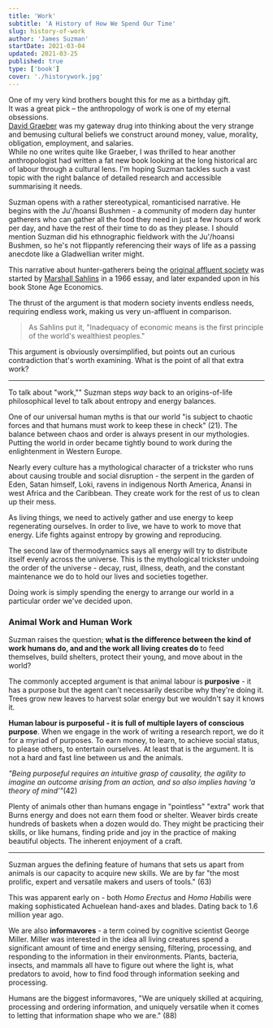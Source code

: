 ```yaml
---
title: 'Work'
subtitle: 'A History of How We Spend Our Time'
slug: history-of-work
author: 'James Suzman'
startDate: 2021-03-04
updated: 2021-03-25
published: true
type: ['book']
cover: './historywork.jpg'
---
```


<ReadingContext url="https://www.librarything.com/work/25361616">

One of my very kind brothers bought this for me as a birthday gift.  
It was a great pick – the anthropology of work is one of my eternal obsessions.  
[David Graeber](https://en.wikipedia.org/wiki/David_Graeber) was my gateway drug into thinking about the very strange and bemusing cultural beliefs we construct around money, value, morality, obligation, employment, and salaries.  
While no one writes quite like Graeber, I was thrilled to hear another anthropologist had written a fat new book looking at the long historical arc of labour through a cultural lens. I'm hoping Suzman tackles such a vast topic with the right balance of detailed research and accessible summarising it needs.    

</ReadingContext>


Suzman opens with a rather stereotypical, romanticised narrative. He begins with the Ju'/hoansi Bushmen - a community of modern day hunter gatherers who can gather all the food they need in just a few hours of work per day, and have the rest of their time to do as they please. <Footnote idName={1}>I should mention Suzman did his ethnographic fieldwork with the Ju'/hoansi Bushmen, so he's not flippantly referencing their ways of life as a passing anecdote like a Gladwellian writer might.</Footnote>

This narrative about hunter-gatherers being the [original affluent society](https://en.wikipedia.org/wiki/Original_affluent_society) was started by [Marshall Sahlins](https://en.wikipedia.org/wiki/Marshall_Sahlins) in a 1966 essay, and later expanded upon in his book Stone Age Economics. 

The thrust of the argument is that modern society invents endless needs, requiring endless work, making us very un-affluent in comparison.

> As Sahlins put it, "Inadequacy of economic means is the first principle of the world's wealthiest peoples."

This argument is obviously oversimplified, but points out an curious contradiction that's worth examining. What is the point of all that extra work?

---

To talk about "work,"" Suzman steps _way_ back to an origins-of-life philosophical level to talk about entropy and energy balances.

One of our universal human myths is that our world "is subject to chaotic forces and that humans must work to keep these in check" (21). The balance between chaos and order is always present in our mythologies. Putting the world in order became tightly bound to work during the enlightenment in Western Europe.

Nearly every culture has a mythological character of a trickster who runs about causing trouble and social disruption - the serpent in the garden of Eden, Satan himself, Loki, ravens in indigenous North America, Anansi in west Africa and the Caribbean. They create work for the rest of us to clean up their mess.

As living things, we need to actively gather and use energy to keep regenerating ourselves. In order to live, we have to work to move that energy. Life fights against entropy by growing and reproducing.

The second law of thermodynamics says all energy will try to distribute itself evenly across the universe. This is the mythological trickster undoing the order of the universe - decay, rust, illness, death, and the constant maintenance we do to hold our lives and societies together.

Doing work is simply spending the energy to arrange our world in a particular order we've decided upon. 

### Animal Work and Human Work

Suzman raises the question; **what is the difference between the kind of work humans do, and and the work all living creates do** to feed themselves, build shelters, protect their young, and move about in the world?

The commonly accepted argument is that animal labour is __purposive__ - it has a purpose but the agent can't necessarily describe why they're doing it. Trees grow new leaves to harvest solar energy but we wouldn't say it knows it.

**Human labour is purposeful - it is full of multiple layers of conscious purpose**. When we engage in the work of writing a research report, we do it for a myriad of purposes. To earn money, to learn, to achieve social status, to please others, to entertain ourselves. At least that is the argument. It is not a hard and fast line between us and the animals.

_"Being purposeful requires an intuitive grasp of causality, the agility to imagine an outcome arising from an action, and so also implies having 'a theory of mind'"_(42)

Plenty of animals other than humans engage in "pointless" "extra" work that Burns energy and does not earn them food or shelter. Weaver birds create hundreds of baskets when a dozen would do. They might be practicing their skills, or like humans, finding pride and joy in the practice of making beautiful objects. The inherent enjoyment of a craft.

---

Suzman argues the defining feature of humans that sets us apart from animals is our capacity to acquire new skills. We are by far "the most prolific, expert and versatile makers and users of tools." (63)

This was apparent early on - both _Homo Erectus_ and _Homo Habilis_ were making sophisticated Achuelean hand-axes and blades. Dating back to 1.6 million year ago.

We are also **informavores** - a term coined by cognitive scientist George Miller. Miller was interested in the idea all living creatures spend a significant amount of time and energy  sensing, filtering, processing, and responding to the information in their environments. Plants, bacteria, insects, and mammals all have to figure out where the light is, what predators to avoid, how to find food through information seeking and processing.

Humans are the biggest informavores, "We are uniquely skilled at acquiring, processing and ordering information, and uniquely versatile when it comes to letting that information shape who we are." (88)